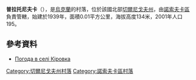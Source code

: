 {{coord|50|49|13|N|31|39|11|E|scale:100000|display=title}}

'''普拉托尼夫卡'''（{{lang-uk|Платонівка}}），是[[烏克蘭|烏克蘭]]的村落，位於該國北部[[切爾尼戈夫州|切爾尼戈夫州]]，由[[諾索夫卡區|諾索夫卡區]]負責管轄，始建於1939年，面積0.01平方公里，海拔高度134米，2001年人口195。

==參考資料==
* [http://weather.in.ua/ua/chernigovskaja/10613 Погода в селі Кіровка] {{Wayback|url=http://weather.in.ua/ua/chernigovskaja/10613 |date=20111220113802 }}

[[Category:切爾尼戈夫州村落|Category:切爾尼戈夫州村落]]
[[Category:諾索夫卡區村落|Category:諾索夫卡區村落]]


{{Chernihiv-geo-stub}}